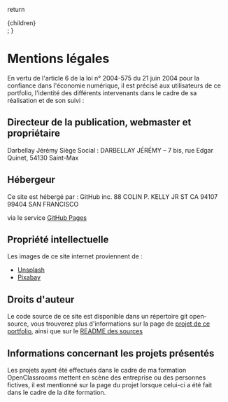 
  return <div className={styles.mdx}>{children}</div>;
}

<Head>
    <title>Mentions légales du portfolio de Jérémy Darbellay</title>
    <meta
        name="description"
        content="Consultez les mentions légales associées à mon site internet. Parce que oui, certaines informations sont nécessaires."
    />
</Head>

# Mentions légales

En vertu de l'article 6 de la loi n° 2004-575 du 21 juin 2004 pour la confiance dans l'économie numérique, il est précisé aux utilisateurs de ce portfolio, l'identité des différents intervenants dans le cadre de sa réalisation et de son suivi :

## Directeur de la publication, webmaster et propriétaire

Darbellay Jérémy
Siège Social : DARBELLAY JÉRÉMY – 7 bis, rue Edgar Quinet, 54130 Saint-Max

## Hébergeur

Ce site est hébergé par :
GitHub inc.
88 COLIN P. KELLY JR ST CA 94107 99404 SAN FRANCISCO 

via le service [GitHub Pages](https://pages.github.com/)

## Propriété intellectuelle

Les images de ce site internet proviennent de :

- [Unsplash](https://unsplash.com)
- [Pixabay](https://pixabay.com/)

## Droits d'auteur

Le code source de ce site est disponible dans un répertoire git open-source, vous trouverez plus d'informations sur la page de
[projet de ce portfolio](/projets/portfolio), ainsi que sur le [README des sources](https://github.com/jeremydarbellay/projet_8_openclassrooms)

## Informations concernant les projets présentés

Les projets ayant été effectués dans le cadre de ma formation OpenClassrooms mettent en scène des entreprise ou des personnes fictives, il est mentionné sur la page du projet lorsque celui-ci a été fait dans le cadre de la dite formation.